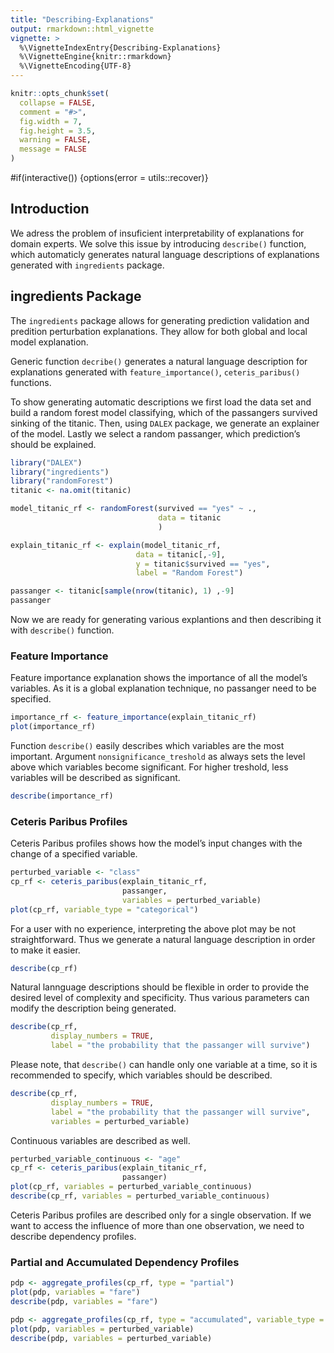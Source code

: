 ```yaml
---
title: "Describing-Explanations"
output: rmarkdown::html_vignette
vignette: >
  %\VignetteIndexEntry{Describing-Explanations}
  %\VignetteEngine{knitr::rmarkdown}
  %\VignetteEncoding{UTF-8}
---
```


```r
knitr::opts_chunk$set(
  collapse = FALSE,
  comment = "#>",
  fig.width = 7,
  fig.height = 3.5,
  warning = FALSE,
  message = FALSE
)
```


#if(interactive()) {options(error = utils::recover)}

## Introduction

We adress the problem of insuficient interpretability of explanations for domain experts. We solve this issue by introducing `describe()` function, which automaticly generates natural language descriptions of explanations generated with `ingredients` package. 

## ingredients Package

The `ingredients` package allows for generating prediction validation and predition perturbation explanations. They allow for both global and local model explanation.

Generic function `decribe()` generates a natural language description for explanations generated with `feature_importance()`, `ceteris_paribus()` functions. 

To show generating automatic descriptions we first load the data set and build a random forest model classifying, which of the passangers survived sinking of the titanic. Then, using `DALEX` package, we generate an explainer of the model. Lastly we select a random passanger, which prediction's should be explained. 

```r
library("DALEX")
library("ingredients")
library("randomForest")
titanic <- na.omit(titanic)

model_titanic_rf <- randomForest(survived == "yes" ~ .,
                                 data = titanic 
                                 )

explain_titanic_rf <- explain(model_titanic_rf,
                            data = titanic[,-9],
                            y = titanic$survived == "yes",
                            label = "Random Forest")

passanger <- titanic[sample(nrow(titanic), 1) ,-9]
passanger
```

Now we are ready for generating various explantions and then describing it with `describe()` function. 

### Feature Importance

Feature importance explanation shows the importance of all the model's variables. As it is a global explanation technique, no passanger need to be specified. 

```r
importance_rf <- feature_importance(explain_titanic_rf)
plot(importance_rf)
```

Function `describe()` easily describes which variables are the most important. 
Argument `nonsignificance_treshold` as always sets the level above which variables become significant. For higher treshold, less variables will be described as significant.  

```r
describe(importance_rf)
```

### Ceteris Paribus Profiles

Ceteris Paribus profiles shows how the model's input changes with the change of a specified variable. 

```r
perturbed_variable <- "class"
cp_rf <- ceteris_paribus(explain_titanic_rf, 
                         passanger,
                         variables = perturbed_variable)
plot(cp_rf, variable_type = "categorical")
```

For a user with no experience, interpreting the above plot may be not straightforward. Thus we generate a natural language description in order to make it easier. 

```r
describe(cp_rf)
```

Natural lannguage descriptions should be flexible in order to provide the desired level of complexity and specificity. Thus various parameters can modify the description being generated.

```r
describe(cp_rf,
         display_numbers = TRUE,
         label = "the probability that the passanger will survive")
```

Please note, that `describe()` can handle only one variable at a time, so it is recommended to specify, which variables should be described. 

```r
describe(cp_rf,
         display_numbers = TRUE,
         label = "the probability that the passanger will survive",
         variables = perturbed_variable)
```

Continuous variables are described as well.

```r
perturbed_variable_continuous <- "age"
cp_rf <- ceteris_paribus(explain_titanic_rf, 
                         passanger)
plot(cp_rf, variables = perturbed_variable_continuous)
describe(cp_rf, variables = perturbed_variable_continuous)
```
Ceteris Paribus profiles are described only for a single observation. If we want to access the influence of more than one observation, we need to describe dependency profiles.

### Partial and Accumulated Dependency Profiles

```r
pdp <- aggregate_profiles(cp_rf, type = "partial")
plot(pdp, variables = "fare")
describe(pdp, variables = "fare")
```

```r
pdp <- aggregate_profiles(cp_rf, type = "accumulated", variable_type = "categorical")
plot(pdp, variables = perturbed_variable)
describe(pdp, variables = perturbed_variable)
```
